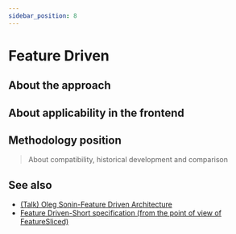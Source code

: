 ```yaml
---
sidebar_position: 8
---
```



# Feature Driven

<WIP ticket="219" />

## About the approach

## About applicability in the frontend

## Methodology position

> About compatibility, historical development and comparison

## See also

- [(Talk) Oleg Sonin-Feature Driven Architecture](https://youtu.be/BWAeYuWFHhs)
- [Feature Driven-Short specification (from the point of view of FeatureSliced)](https://github.com/feature-sliced/documentation/tree/rc/feature-driven)